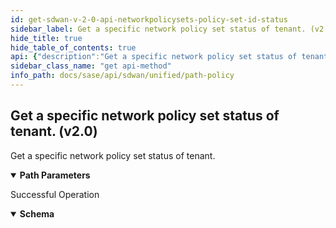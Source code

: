 ```yaml
---
id: get-sdwan-v-2-0-api-networkpolicysets-policy-set-id-status
sidebar_label: Get a specific network policy set status of tenant. (v2.0)
hide_title: true
hide_table_of_contents: true
api: {"description":"Get a specific network policy set status of tenant.","operationId":"get-sdwan-v2.0-api-networkpolicysets-policy_set_id-status","parameters":[{"description":"Network Policy Set Id","in":"path","name":"policy_set_id","required":true,"schema":{"description":"Policy Set Id","type":"string"}}],"responses":{"200":{"content":{"application/json":{"schema":{"properties":{"id":{"description":"Id","type":"string"},"policy_req_state":{"description":"Policy Req State","enum":["POLICY_REQ_PENDING","POLICY_CREATE_INPROGRESS","POLICY_CREATE_COMPLETE","POLICY_REPLICATE","POLICY_CREATE_FAILED","POLICY_REQ_COMPLETE"],"type":"string"},"policyset_id":{"description":"Policyset Id","type":"string"}}}}},"description":"Successful Operation"}},"tags":["Path Policy"],"method":"get","path":"/sdwan/v2.0/api/networkpolicysets/{policy_set_id}/status","info":{"contact":{},"description":"List of APIs used to manage the network path policy rules.","title":"Path Policy","version":"Latest"},"postman":{"name":"Get a specific network policy set status of tenant. (v2.0)","description":{"content":"Get a specific network policy set status of tenant.","type":"text/plain"},"url":{"path":["sdwan","v2.0","api","networkpolicysets",":policy_set_id","status"],"host":["{{baseUrl}}"],"query":[],"variable":[{"disabled":false,"description":{"content":"(Required) Network Policy Set Id","type":"text/plain"},"type":"any","value":"","key":"policy_set_id"}]},"header":[{"key":"Accept","value":"application/json"}],"method":"GET"}}
sidebar_class_name: "get api-method"
info_path: docs/sase/api/sdwan/unified/path-policy
---
```



## Get a specific network policy set status of tenant. (v2.0)



Get a specific network policy set status of tenant.

<details style={{"marginBottom":"1rem"}} data-collapsed={false} open={true}><summary style={{}}><strong>Path Parameters</strong></summary><div><ul><ParamsItem className={"paramsItem"} param={{"description":"Network Policy Set Id","in":"path","name":"policy_set_id","required":true,"schema":{"description":"Policy Set Id","type":"string"}}}></ParamsItem></ul></div></details><div><ApiTabs><TabItem label={"200"} value={"200"}><div>

Successful Operation

</div><div><MimeTabs groupId={"mime-type"}><TabItem label={"application/json"} value={"application/json"}><SchemaTabs groupId={"schema-tabs"}><TabItem label={"Schema"} value={"Schema"}><details style={{}} data-collapsed={false} open={true}><summary style={{"textAlign":"left"}}><strong>Schema</strong></summary><div style={{"textAlign":"left","marginLeft":"1rem"}}></div><ul style={{"marginLeft":"1rem"}}><SchemaItem collapsible={false} name={"id"} required={false} schemaDescription={"Id"} schemaName={"string"} qualifierMessage={undefined} defaultValue={undefined}></SchemaItem><SchemaItem collapsible={false} name={"policy_req_state"} required={false} schemaDescription={"Policy Req State"} schemaName={"string"} qualifierMessage={"**Possible values:** [`POLICY_REQ_PENDING`, `POLICY_CREATE_INPROGRESS`, `POLICY_CREATE_COMPLETE`, `POLICY_REPLICATE`, `POLICY_CREATE_FAILED`, `POLICY_REQ_COMPLETE`]"} defaultValue={undefined}></SchemaItem><SchemaItem collapsible={false} name={"policyset_id"} required={false} schemaDescription={"Policyset Id"} schemaName={"string"} qualifierMessage={undefined} defaultValue={undefined}></SchemaItem></ul></details></TabItem><TabItem label={"Example (from schema)"} value={"Example (from schema)"}><ResponseSamples responseExample={"{\n  \"id\": \"string\",\n  \"policy_req_state\": \"POLICY_REQ_PENDING\",\n  \"policyset_id\": \"string\"\n}"} language={"json"}></ResponseSamples></TabItem></SchemaTabs></TabItem></MimeTabs></div></TabItem></ApiTabs></div>
      